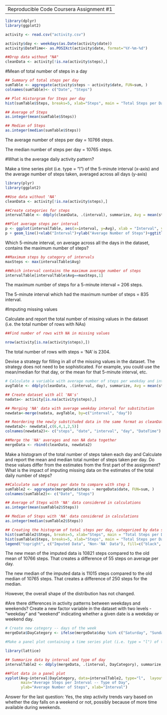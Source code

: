 -------------
Reproducible Code Coursera Assignment #1
------------

```{R}

library(dplyr)
library(ggplot2)

activity <- read.csv("activity.csv")

activity$day <- weekdays(as.Date(activity$date))
activity$DateTime<- as.POSIXct(activity$date, format="%Y-%m-%d")

##Drop data without "NA"
cleanData <- activity[!is.na(activity$steps),]

```


#Mean of total number of steps in a day
```{R}

## Summary of total steps per day
sumTable <- aggregate(activity$steps ~ activity$date, FUN=sum, )
colnames(sumTable)<- c("Date", "Steps")

## Plot Historgram for Steps per day
hist(sumTable$Steps, breaks=5, xlab="Steps", main = "Total Steps per Day")

## Average of Steps
as.integer(mean(sumTable$Steps))

## Median of Steps
as.integer(median(sumTable$Steps))

```

The average number of steps per day = 10766 steps.

The median number of steps per day = 10765 steps.

#What is the average daily activity pattern?

Make a time series plot (i.e. type = "l") of the 5-minute interval (x-axis) and the average number of steps taken, averaged across all days (y-axis)

```{R}

library(plyr)
library(ggplot2)

##Use data without 'NA'
cleanData <- activity[!is.na(activity$steps),]

##Create categories for steps
intervalTable <- ddply(cleanData, .(interval), summarize, Avg = mean(steps))

##Plot average steps per interval
p <- ggplot(intervalTable, aes(x=interval, y=Avg), xlab = "Interval", ylab="Average Number of Steps")
p + geom_line()+xlab("Interval")+ylab("Average Number of Steps")+ggtitle("Average Number of Steps per Interval")
```

Which 5-minute interval, on average across all the days in the dataset, contains the maximum number of steps?

```{R}

##Maximum steps by category of intervals
maxSteps <- max(intervalTable$Avg)

##Which interval contains the maximum average number of steps
intervalTable[intervalTable$Avg==maxSteps,1]
```

The maximum number of steps for a 5-minute interval = 206 steps.

The 5-minute interval which had the maximum number of steps = 835 interval.

#Imputing missing values

Calculate and report the total number of missing values in the dataset (i.e. the total number of rows with NAs)
```{r}

##Find number of rows with NA in missing values

nrow(activity[is.na(activity$steps),])
```

The total number of rows with steps = 'NA' is 2304.

Devise a strategy for filling in all of the missing values in the dataset. The strategy does not need to be sophisticated. For example, you could use the mean/median for that day, or the mean for that 5-minute interval, etc.

```{R}
# Calculate a variable with average number of steps per weekday and interval
avgTable <- ddply(cleanData, .(interval, day), summarize, Avg = mean(steps))

## Create dataset with all 'NA's' 
nadata<- activity[is.na(activity$steps),]

## Merging 'NA' data with average weekday interval for substitution
newdata<-merge(nadata, avgTable, by=c("interval", "day"))

## Reordering the newly substituded data in the same format as cleanData data set
newdata2<- newdata[,c(6,4,1,2,5)]
colnames(newdata2)<- c("steps", "date", "interval", "day", "DateTime")

##Merge the 'NA' averages and non NA data together
mergeData <- rbind(cleanData, newdata2)
```

Make a histogram of the total number of steps taken each day and Calculate and report the mean and median total number of steps taken per day. Do these values differ from the estimates from the first part of the assignment? What is the impact of imputing missing data on the estimates of the total daily number of steps?

```{R}

##Calculate sum of steps per date to compare with step 1
sumTable2 <- aggregate(mergeData$steps ~ mergeData$date, FUN=sum, )
colnames(sumTable2)<- c("Date", "Steps")

## Average of Steps with 'NA' data considered in calculations
as.integer(mean(sumTable2$Steps))

## Median of Steps with 'NA' data considered in calculations
as.integer(median(sumTable2$Steps))

## Creating the histogram of total steps per day, categorized by data set to show impact
hist(sumTable2$Steps, breaks=5, xlab="Steps", main = "Total Steps per Day with 'NA' Fixed", col="Black")
hist(sumTable$Steps, breaks=5, xlab="Steps", main = "Total Steps per Day with 'NA' Fixed", col="Grey", add=TRUE)
legend("topright", c("Imputed Data", "Non-'NA' Data"), fill=c("black", "grey") )


```

The new mean of the imputed data is 10821 steps compared to the old mean of 10766 steps. That creates a difference of 55 steps on average per day.

The new median of the imputed data is 11015 steps compared to the old median of 10765 steps. That creates a difference of 250 steps for the median.

However, the overall shape of the distribution has not changed.

#Are there differences in activity patterns between weekdays and weekends?
Create a new factor variable in the dataset with two levels - "weekday" and "weekend" indicating whether a given date is a weekday or weekend day.

```{R}

# Create new category -- days of the week
mergeData$DayCategory <- ifelse(mergeData$day %in% c("Saturday", "Sunday"), "Weekend", "Weekday")

#Make a panel plot containing a time series plot (i.e. type = "l") of the 5-minute interval (x-axis) and the average number of steps taken, averaged across all weekday days or weekend days (y-axis).

library(lattice) 

## Summarize data by interval and type of day
intervalTable2 <- ddply(mergeData, .(interval, DayCategory), summarize, Avg = mean(steps))

##Plot data in a panel plot
xyplot(Avg~interval|DayCategory, data=intervalTable2, type="l",  layout = c(1,2),
       main="Average Steps per Interval -- Type of Day", 
       ylab="Average Number of Steps", xlab="Interval")


```
Answer for the last question: Yes, the step activity trends vary based on whether the day falls on a weekend or not, possibly because of more time available during weekends.

